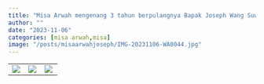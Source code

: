 ```yaml
---
title: "Misa Arwah mengenang 3 tahun berpulangnya Bapak Joseph Wang Suwandi Widjaya"
author: ""
date: "2023-11-06"
categories: [misa arwah,misa]
image: "/posts/misaarwahjoseph/IMG-20231106-WA0044.jpg"
---
```


|                                                     |                                                        |                                                        |
|-----------------------|------------------------|------------------------|
| ![](/posts/misaarwahjoseph/IMG-20231106-WA0042.jpg) | ![](/posts/misaarwahjoseph/IMG-20231106-WA0044(1).jpg) | ![](/posts/misaarwahjoseph/IMG-20231106-WA0045(1).jpg) |
